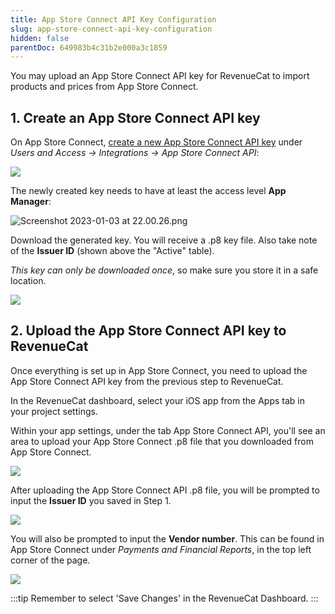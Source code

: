 ```yaml
---
title: App Store Connect API Key Configuration
slug: app-store-connect-api-key-configuration
hidden: false
parentDoc: 649983b4c31b2e000a3c1859
---
```


You may upload an App Store Connect API key for RevenueCat to import products and prices from App Store Connect.

## 1. Create an App Store Connect API key

On App Store Connect, [create a new App Store Connect API key](https://developer.apple.com/documentation/appstoreconnectapi/creating_api_keys_for_app_store_connect_api) under _Users and Access → Integrations → App Store Connect API_:

![](/images/SCR-20240327-jzhm.png)

The newly created key needs to have at least the access level **App Manager**:

![](/images/2153907-generate_api_key_14292ba4f98a1605112ec92c3e634795.png "Screenshot 2023-01-03 at 22.00.26.png")

Download the generated key. You will receive a .p8 key file. Also take note of the **Issuer ID** (shown above the "Active" table).

_This key can only be downloaded once_, so make sure you store it in a safe location.

![](/images/SCR-20240327-jzum.png)

## 2. Upload the App Store Connect API key to RevenueCat

Once everything is set up in App Store Connect, you need to upload the App Store Connect API key from the previous step to RevenueCat.

In the RevenueCat dashboard, select your iOS app from the Apps tab in your project settings.

Within your app settings, under the tab App Store Connect API, you'll see an area to upload your App Store Connect .p8 file that you downloaded from App Store Connect.

![](/images/SCR-20240327-kakv.png)

After uploading the App Store Connect API .p8 file, you will be prompted to input the **Issuer ID** you saved in Step 1.

![](/images/SCR-20240327-kcdv.png)

You will also be prompted to input the **Vendor number**. This can be found in App Store Connect under _Payments and Financial Reports_, in the top left corner of the page.

![](/images/SCR-20240327-kdtw.png)

:::tip
Remember to select 'Save Changes' in the RevenueCat Dashboard.
:::
